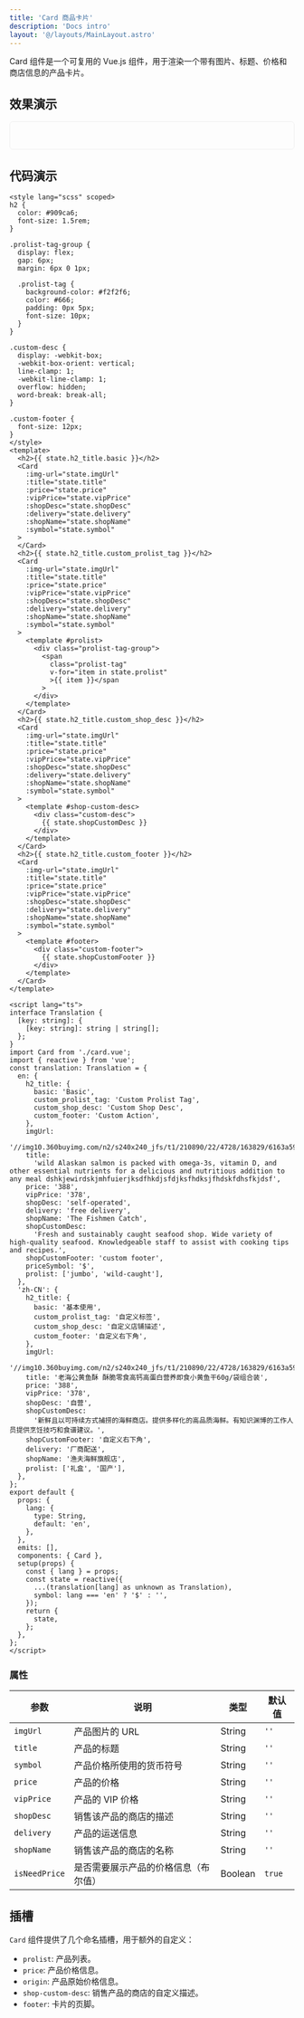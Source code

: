 ```yaml
---
title: 'Card 商品卡片'
description: 'Docs intro'
layout: '@/layouts/MainLayout.astro'
---
```



Card 组件是一个可复用的 Vue.js 组件，用于渲染一个带有图片、标题、价格和商店信息的产品卡片。

## 效果演示

<div style="padding: 24px 24px; border: 1px solid rgba(6,6,6,0.06);border-radius: 6px;">
  <CardVue
    lang="zh-CN"
    client:visible
  />
</div>

## 代码演示

```vue
<style lang="scss" scoped>
h2 {
  color: #909ca6;
  font-size: 1.5rem;
}

.prolist-tag-group {
  display: flex;
  gap: 6px;
  margin: 6px 0 1px;

  .prolist-tag {
    background-color: #f2f2f6;
    color: #666;
    padding: 0px 5px;
    font-size: 10px;
  }
}

.custom-desc {
  display: -webkit-box;
  -webkit-box-orient: vertical;
  line-clamp: 1;
  -webkit-line-clamp: 1;
  overflow: hidden;
  word-break: break-all;
}

.custom-footer {
  font-size: 12px;
}
</style>
<template>
  <h2>{{ state.h2_title.basic }}</h2>
  <Card
    :img-url="state.imgUrl"
    :title="state.title"
    :price="state.price"
    :vipPrice="state.vipPrice"
    :shopDesc="state.shopDesc"
    :delivery="state.delivery"
    :shopName="state.shopName"
    :symbol="state.symbol"
  >
  </Card>
  <h2>{{ state.h2_title.custom_prolist_tag }}</h2>
  <Card
    :img-url="state.imgUrl"
    :title="state.title"
    :price="state.price"
    :vipPrice="state.vipPrice"
    :shopDesc="state.shopDesc"
    :delivery="state.delivery"
    :shopName="state.shopName"
    :symbol="state.symbol"
  >
    <template #prolist>
      <div class="prolist-tag-group">
        <span
          class="prolist-tag"
          v-for="item in state.prolist"
          >{{ item }}</span
        >
      </div>
    </template>
  </Card>
  <h2>{{ state.h2_title.custom_shop_desc }}</h2>
  <Card
    :img-url="state.imgUrl"
    :title="state.title"
    :price="state.price"
    :vipPrice="state.vipPrice"
    :shopDesc="state.shopDesc"
    :delivery="state.delivery"
    :shopName="state.shopName"
    :symbol="state.symbol"
  >
    <template #shop-custom-desc>
      <div class="custom-desc">
        {{ state.shopCustomDesc }}
      </div>
    </template>
  </Card>
  <h2>{{ state.h2_title.custom_footer }}</h2>
  <Card
    :img-url="state.imgUrl"
    :title="state.title"
    :price="state.price"
    :vipPrice="state.vipPrice"
    :shopDesc="state.shopDesc"
    :delivery="state.delivery"
    :shopName="state.shopName"
    :symbol="state.symbol"
  >
    <template #footer>
      <div class="custom-footer">
        {{ state.shopCustomFooter }}
      </div>
    </template>
  </Card>
</template>

<script lang="ts">
interface Translation {
  [key: string]: {
    [key: string]: string | string[];
  };
}
import Card from './card.vue';
import { reactive } from 'vue';
const translation: Translation = {
  en: {
    h2_title: {
      basic: 'Basic',
      custom_prolist_tag: 'Custom Prolist Tag',
      custom_shop_desc: 'Custom Shop Desc',
      custom_footer: 'Custom Action',
    },
    imgUrl:
      '//img10.360buyimg.com/n2/s240x240_jfs/t1/210890/22/4728/163829/6163a590Eb7c6f4b5/6390526d49791cb9.jpg!q70.jpg',
    title:
      'wild Alaskan salmon is packed with omega-3s, vitamin D, and other essential nutrients for a delicious and nutritious addition to any meal dshkjewirdskjmhfuierjksdfhkdjsfdjksfhdksjfhdskfdhsfkjdsf',
    price: '388',
    vipPrice: '378',
    shopDesc: 'self-operated',
    delivery: 'free delivery',
    shopName: 'The Fishmen Catch',
    shopCustomDesc:
      'Fresh and sustainably caught seafood shop. Wide variety of high-quality seafood. Knowledgeable staff to assist with cooking tips and recipes.',
    shopCustomFooter: 'custom footer',
    priceSymbol: '$',
    prolist: ['jumbo', 'wild-caught'],
  },
  'zh-CN': {
    h2_title: {
      basic: '基本使用',
      custom_prolist_tag: '自定义标签',
      custom_shop_desc: '自定义店铺描述',
      custom_footer: '自定义右下角',
    },
    imgUrl:
      '//img10.360buyimg.com/n2/s240x240_jfs/t1/210890/22/4728/163829/6163a590Eb7c6f4b5/6390526d49791cb9.jpg!q70.jpg',
    title: '老海公黄鱼酥 酥脆零食高钙高蛋白营养即食小黄鱼干60g/袋组合装',
    price: '388',
    vipPrice: '378',
    shopDesc: '自营',
    shopCustomDesc:
      '新鲜且以可持续方式捕捞的海鲜商店。提供多样化的高品质海鲜。有知识渊博的工作人员提供烹饪技巧和食谱建议。',
    shopCustomFooter: '自定义右下角',
    delivery: '厂商配送',
    shopName: '渔夫海鲜旗舰店',
    prolist: ['礼盒', '国产'],
  },
};
export default {
  props: {
    lang: {
      type: String,
      default: 'en',
    },
  },
  emits: [],
  components: { Card },
  setup(props) {
    const { lang } = props;
    const state = reactive({
      ...(translation[lang] as unknown as Translation),
      symbol: lang === 'en' ? '$' : '',
    });
    return {
      state,
    };
  },
};
</script>
```

### 属性

| 参数          | 说明                                 | 类型    | 默认值 |
| ------------- | ------------------------------------ | ------- | ------ |
| `imgUrl`      | 产品图片的 URL                       | String  | `''`   |
| `title`       | 产品的标题                           | String  | `''`   |
| `symbol`      | 产品价格所使用的货币符号             | String  | `''`   |
| `price`       | 产品的价格                           | String  | `''`   |
| `vipPrice`    | 产品的 VIP 价格                      | String  | `''`   |
| `shopDesc`    | 销售该产品的商店的描述               | String  | `''`   |
| `delivery`    | 产品的运送信息                       | String  | `''`   |
| `shopName`    | 销售该产品的商店的名称               | String  | `''`   |
| `isNeedPrice` | 是否需要展示产品的价格信息（布尔值） | Boolean | `true` |

## 插槽

`Card` 组件提供了几个命名插槽，用于额外的自定义：

- `prolist`: 产品列表。
- `price`: 产品价格信息。
- `origin`: 产品原始价格信息。
- `shop-custom-desc`: 销售产品的商店的自定义描述。
- `footer`: 卡片的页脚。
